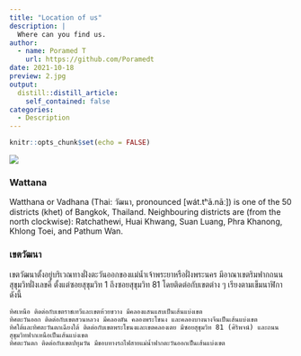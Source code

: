 ```yaml
---
title: "Location of us"
description: |
  Where can you find us.
author:
  - name: Poramed T
    url: https://github.com/Poramedt
date: 2021-10-18
preview: 2.jpg
output:
  distill::distill_article:
    self_contained: false
categories:
  - Description
---
```



```r
knitr::opts_chunk$set(echo = FALSE)
```

![](2.jpg)

### Wattana

Watthana or Vadhana (Thai: วัฒนา, pronounced [wát.tʰā.nāː]) is one of the 50 districts (khet) of Bangkok, Thailand. Neighbouring districts are (from the north clockwise): Ratchathewi, Huai Khwang, Suan Luang, Phra Khanong, Khlong Toei, and Pathum Wan. 

### เขตวัฒนา

เขตวัฒนาตั้งอยู่บริเวณทางฝั่งตะวันออกของแม่น้ำเจ้าพระยาหรือฝั่งพระนคร มีอาณาเขตริมฟากถนนสุขุมวิทฝั่งเลขคี่ ตั้งแต่ซอยสุขุมวิท 1 ถึงซอยสุขุมวิท 81 โดยติดต่อกับเขตต่าง ๆ เรียงตามเข็มนาฬิกา ดังนี้

    ทิศเหนือ ติดต่อกับเขตราชเทวีและเขตห้วยขวาง มีคลองแสนแสบเป็นเส้นแบ่งเขต
    ทิศตะวันออก ติดต่อกับเขตสวนหลวง มีคลองตัน คลองพระโขนง และคลองบางนางจีนเป็นเส้นแบ่งเขต
    ทิศใต้และทิศตะวันตกเฉียงใต้ ติดต่อกับเขตพระโขนงและเขตคลองเตย มีซอยสุขุมวิท 81 (ศิริพจน์) และถนนสุขุมวิทฟากเหนือเป็นเส้นแบ่งเขต
    ทิศตะวันตก ติดต่อกับเขตปทุมวัน มีขอบทางรถไฟสายแม่น้ำฟากตะวันออกเป็นเส้นแบ่งเขต
